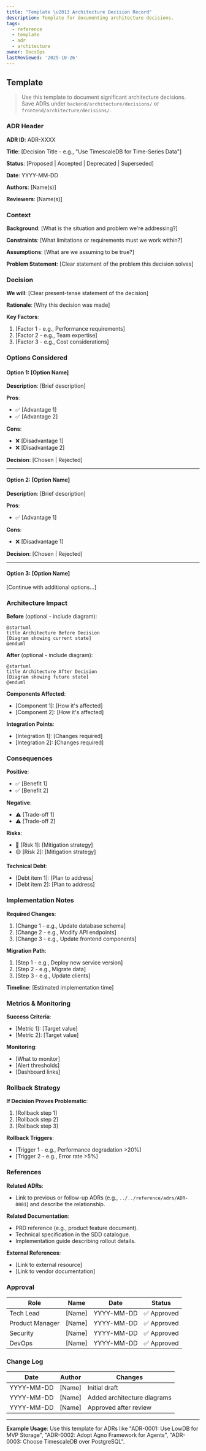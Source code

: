 ```yaml
---
title: "Template \u2013 Architecture Decision Record"
description: Template for documenting architecture decisions.
tags:
  - reference
  - template
  - adr
  - architecture
owner: DocsOps
lastReviewed: '2025-10-26'
---
```

## Template

> Use this template to document significant architecture decisions. Save ADRs under `backend/architecture/decisions/` or `frontend/architecture/decisions/`.

### ADR Header

**ADR ID**: ADR-XXXX

**Title**: [Decision Title - e.g., "Use TimescaleDB for Time-Series Data"]

**Status**: [Proposed | Accepted | Deprecated | Superseded]

**Date**: YYYY-MM-DD

**Authors**: [Name(s)]

**Reviewers**: [Name(s)]

### Context

**Background**: [What is the situation and problem we're addressing?]

**Constraints**: [What limitations or requirements must we work within?]

**Assumptions**: [What are we assuming to be true?]

**Problem Statement**: [Clear statement of the problem this decision solves]

### Decision

**We will**: [Clear present-tense statement of the decision]

**Rationale**: [Why this decision was made]

**Key Factors**:

1. [Factor 1 - e.g., Performance requirements]
2. [Factor 2 - e.g., Team expertise]
3. [Factor 3 - e.g., Cost considerations]

### Options Considered

#### Option 1: [Option Name]

**Description**: [Brief description]

**Pros**:

- ✅ [Advantage 1]
- ✅ [Advantage 2]

**Cons**:

- ❌ [Disadvantage 1]
- ❌ [Disadvantage 2]

**Decision**: [Chosen | Rejected]

---

#### Option 2: [Option Name]

**Description**: [Brief description]

**Pros**:

- ✅ [Advantage 1]

**Cons**:

- ❌ [Disadvantage 1]

**Decision**: [Chosen | Rejected]

---

#### Option 3: [Option Name]

[Continue with additional options...]

### Architecture Impact

**Before** (optional - include diagram):

```plantuml
@startuml
title Architecture Before Decision
[Diagram showing current state]
@enduml
```

**After** (optional - include diagram):

```plantuml
@startuml
title Architecture After Decision
[Diagram showing future state]
@enduml
```

**Components Affected**:

- [Component 1]: [How it's affected]
- [Component 2]: [How it's affected]

**Integration Points**:

- [Integration 1]: [Changes required]
- [Integration 2]: [Changes required]

### Consequences

**Positive**:

- ✅ [Benefit 1]
- ✅ [Benefit 2]

**Negative**:

- ⚠️ [Trade-off 1]
- ⚠️ [Trade-off 2]

**Risks**:

- 🔴 [Risk 1]: [Mitigation strategy]
- 🟡 [Risk 2]: [Mitigation strategy]

**Technical Debt**:

- [Debt item 1]: [Plan to address]
- [Debt item 2]: [Plan to address]

### Implementation Notes

**Required Changes**:

1. [Change 1 - e.g., Update database schema]
2. [Change 2 - e.g., Modify API endpoints]
3. [Change 3 - e.g., Update frontend components]

**Migration Path**:

1. [Step 1 - e.g., Deploy new service version]
2. [Step 2 - e.g., Migrate data]
3. [Step 3 - e.g., Update clients]

**Timeline**: [Estimated implementation time]

### Metrics & Monitoring

**Success Criteria**:

- [Metric 1]: [Target value]
- [Metric 2]: [Target value]

**Monitoring**:

- [What to monitor]
- [Alert thresholds]
- [Dashboard links]

### Rollback Strategy

**If Decision Proves Problematic**:

1. [Rollback step 1]
2. [Rollback step 2]
3. [Rollback step 3]

**Rollback Triggers**:

- [Trigger 1 - e.g., Performance degradation &gt;20%]
- [Trigger 2 - e.g., Error rate &gt;5%]

### References

**Related ADRs**:

- Link to previous or follow-up ADRs (e.g., ``../../reference/adrs/ADR-0001``) and describe the relationship.

**Related Documentation**:

- PRD reference (e.g., product feature document).
- Technical specification in the SDD catalogue.
- Implementation guide describing rollout details.

**External References**:

- [Link to external resource]
- [Link to vendor documentation]

### Approval

| Role | Name | Date | Status |
|------|------|------|--------|
| Tech Lead | [Name] | YYYY-MM-DD | ✅ Approved |
| Product Manager | [Name] | YYYY-MM-DD | ✅ Approved |
| Security | [Name] | YYYY-MM-DD | ✅ Approved |
| DevOps | [Name] | YYYY-MM-DD | ✅ Approved |

### Change Log

| Date | Author | Changes |
|------|--------|----------|
| YYYY-MM-DD | [Name] | Initial draft |
| YYYY-MM-DD | [Name] | Added architecture diagrams |
| YYYY-MM-DD | [Name] | Approved after review |

---

**Example Usage**: Use this template for ADRs like "ADR-0001: Use LowDB for MVP Storage", "ADR-0002: Adopt Agno Framework for Agents", "ADR-0003: Choose TimescaleDB over PostgreSQL".
